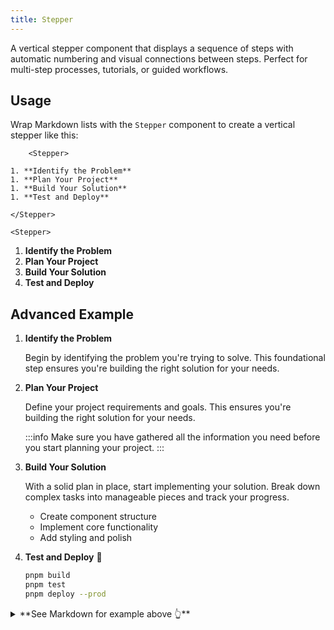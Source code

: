 ```yaml
---
title: Stepper
---
```


A vertical stepper component that displays a sequence of steps with automatic
numbering and visual connections between steps. Perfect for multi-step
processes, tutorials, or guided workflows.

## Usage

Wrap Markdown lists with the `Stepper` component to create a vertical stepper
like this:

<div className="flex gap-4 sm:items-center sm:flex-row flex-col">
  <div className="flex-1">

<!-- prettier-ignore -->
```tsx
    <Stepper>

1. **Identify the Problem**
1. **Plan Your Project**
1. **Build Your Solution**
1. **Test and Deploy**

</Stepper>
```

  </div>
  <div className="flex-1">

    <Stepper>

1. **Identify the Problem**
1. **Plan Your Project**
1. **Build Your Solution**
1. **Test and Deploy**

</Stepper>
  </div>
</div>

## Advanced Example

<Stepper>

1. **Identify the Problem**

   Begin by identifying the problem you're trying to solve. This foundational
   step ensures you're building the right solution for your needs.

1. **Plan Your Project**

   Define your project requirements and goals. This ensures you're building the
   right solution for your needs.

   :::info Make sure you have gathered all the information you need before you
   start planning your project. :::

1. **Build Your Solution**

   With a solid plan in place, start implementing your solution. Break down
   complex tasks into manageable pieces and track your progress.
   - Create component structure
   - Implement core functionality
   - Add styling and polish

1. **Test and Deploy** 🚀

   ```sh
   pnpm build
   pnpm test
   pnpm deploy --prod
   ```

</Stepper>

<details>
  <summary>**See Markdown for example above 👆**</summary>

<SyntaxHighlight language="mdx" code={`
<Stepper>

1. **Identify the Problem**

   Begin by identifying the problem you're trying to solve. This foundational
   step ensures you're building the right solution for your needs.

1. **Plan Your Project**

   Define your project requirements and goals. This ensures you're building the
   right solution for your needs.

   :::info Make sure you have gathered all the information you need before you
   start planning your project. :::

1. **Build Your Solution**

   With a solid plan in place, start implementing your solution. Break down
   complex tasks into manageable pieces and track your progress.
   - Create component structure
   - Implement core functionality
   - Add styling and polish

1. **Test and Deploy** 🚀

   \`\`\`sh pnpm build pnpm test pnpm deploy --prod \`\`\`

</Stepper>
`.trim()} />

</details>

